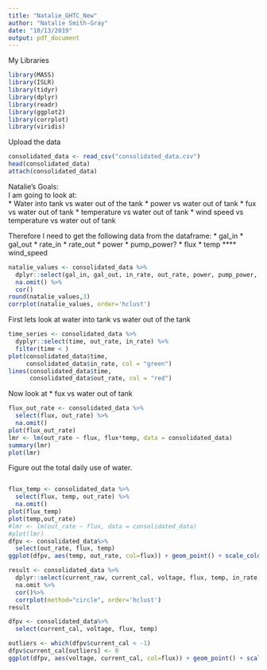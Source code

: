 ```yaml
---
title: "Natalie_GHTC_New"
author: "Natalie Smith-Gray"
date: "10/13/2019"
output: pdf_document
---
```


My Libraries
```r
library(MASS)
library(ISLR)
library(tidyr)
library(dplyr)
library(readr)
library(ggplot2)
library(corrplot)
library(viridis)
```

Upload the data
```r

consolidated_data <- read_csv("consolidated_data.csv")
head(consolidated_data)
attach(consolidated_data)
```

Natalie's Goals:  
I am going to look at:  
* Water into tank vs water out of the tank
* power vs water out of tank
* fux vs water out of tank
* temperature vs water out of tank
* wind speed vs temperature vs water out of tank

Therefore I need to get the following data from the dataframe:
* gal_in
* gal_out
* rate_in
* rate_out
* power
* pump_power?
* flux
* temp
**** wind_speed

```r
natalie_values <- consolidated_data %>%
  dplyr::select(gal_in, gal_out, in_rate, out_rate, power, pump_power, flux, temp, 'm/s Wind Speed') %>%
  na.omit() %>%
  cor()
round(natalie_values,3)
corrplot(natalie_values, order='hclust')
```

First lets look at water into tank vs water out of the tank
```r
time_series <- consolidated_data %>%
  dyplyr::select(time, out_rate, in_rate) %>%
  filter(time < )
plot(consolidated_data$time, 
     consolidated_data$in_rate, col = "green")
lines(consolidated_data$time,
      consolidated_data$out_rate, col = "red")
```
Now look at * fux vs water out of tank
```r
flux_out_rate <- consolidated_data %>%
  select(flux, out_rate) %>%
  na.omit()
plot(flux_out_rate)
lmr <- lm(out_rate ~ flux, flux*temp, data = consolidated_data)
summary(lmr)
plot(lmr)
```
Figure out the total daily use of water.
```r

```


```r
flux_temp <- consolidated_data %>%
  select(flux, temp, out_rate) %>%
  na.omit()
plot(flux_temp)
plot(temp,out_rate)
#lmr <- lm(out_rate ~ flux, data = consolidated_data)
#plot(lmr)
dfpv <- consolidated_data%>%
  select(out_rate, flux, temp)
ggplot(dfpv, aes(temp, out_rate, col=flux)) + geom_point() + scale_color_viridis()
```


```r
result <- consolidated_data %>%
  dplyr::select(current_raw, current_cal, voltage, flux, temp, in_rate, out_rate, power, in_rate, out_rate, pump_voltage, vdrop, pump_power, power_loss, 'W/m^2 Solar Radiation') %>%
  na.omit %>%
  cor()%>%
  corrplot(method="circle", order='hclust')
result
```

```r
dfpv <- consolidated_data%>%
  select(current_cal, voltage, flux, temp)

outliers <- which(dfpv$current_cal < -1)
dfpv$current_cal[outliers] <- 0
ggplot(dfpv, aes(voltage, current_cal, col=flux)) + geom_point() + scale_color_viridis()
```